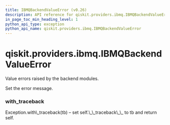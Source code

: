 ```yaml
---
title: IBMQBackendValueError (v0.26)
description: API reference for qiskit.providers.ibmq.IBMQBackendValueError in qiskit v0.26
in_page_toc_min_heading_level: 1
python_api_type: exception
python_api_name: qiskit.providers.ibmq.IBMQBackendValueError
---
```


<span id="qiskit-providers-ibmq-ibmqbackendvalueerror" />

# qiskit.providers.ibmq.IBMQBackendValueError

<Class id="qiskit.providers.ibmq.IBMQBackendValueError" isDedicatedPage={true} github="https://github.com/qiskit/qiskit-ibmq-provider/tree/stable/0.13/qiskit/providers/ibmq/exceptions.py" signature="IBMQBackendValueError(*message)" modifiers="exception">
  Value errors raised by the backend modules.

  Set the error message.

  ### with\_traceback

  <Function id="qiskit.providers.ibmq.IBMQBackendValueError.with_traceback" signature="with_traceback()">
    Exception.with\_traceback(tb) – set self.\_\_traceback\_\_ to tb and return self.
  </Function>
</Class>

